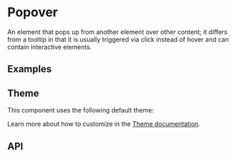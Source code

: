 
# Popover
An element that pops up from another element over other content; it differs from a 
tooltip in that it is usually triggered via click instead of hover and can contain interactive elements.

## Examples
<StoryRenderer path="components/Popover.story.tsx" name="Simple" storybookKey="components-layers-popover--simple" />

## Theme
This component uses the following default theme:

<ThemeRender name="popover" />

Learn more about how to customize in the [Theme documentation](/docs/theme/getting-started).

## API
<PropsTable name="Popover" />
